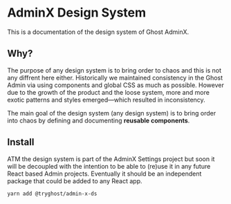 
<Meta title="About" />

<style>
  {`
    .sb-doc {
      max-width: 720px;
      width: 100%;
      font-family: Inter, sans-serif !important;
      margin: 0 auto;
    }

    .sb-highlight {
        background: yellow;
        border-radius: 7px;
        padding: 12px 24px;
        margin: 0;
    }
  `}
</style>

<div className="sb-doc">

# AdminX Design System

This is a documentation of the design system of Ghost AdminX. 

## Why?

The purpose of any design system is to bring order to chaos and this is not any diffrent here either. Historically we maintained consistency in the Ghost Admin via using components and global CSS as much as possible. However due to the growth of the product and the loose system, more and more exotic patterns and styles emerged—which resulted in inconsistency. 

The main goal of the design system (any design system) is to bring order into chaos by defining and documenting **reusable components**.

## Install

ATM the design system is part of the AdminX Settings project but soon it will be decoupled with the intention to be able to (re)use it in any future React based Admin projects. Eventually it should be an independent package that could be added to any React app.

`yarn add @tryghost/admin-x-ds`

</div>